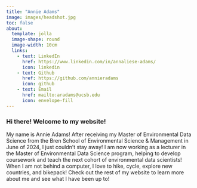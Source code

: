 ```yaml
---
title: "Annie Adams"
image: images/headshot.jpg
toc: false
about:
  template: jolla
  image-shape: round
  image-width: 10cm
  links: 
    - text: LinkedIn
      href: https://www.linkedin.com/in/annaliese-adams/
      icon: linkedin
    - text: Github
      href: https://github.com/annieradams
      icon: github
    - text: Email
      href: mailto:aradams@ucsb.edu
      icon: envelope-fill
---
```


### Hi there! Welcome to my website!

My name is Annie Adams! After receiving my Master of Environmental Data Science from the Bren School of Environmental Science & Management in June of 2024, I just couldn't stay away! I am now working as a lecturer in the Master of Environmental Data Science program, helping to develop coursework and teach the next cohort of environmental data scientists! When I am not behind a computer, I love to hike, cycle, explore new countries, and bikepack! Check out the rest of my website to learn more about me and see what I have been up to!
